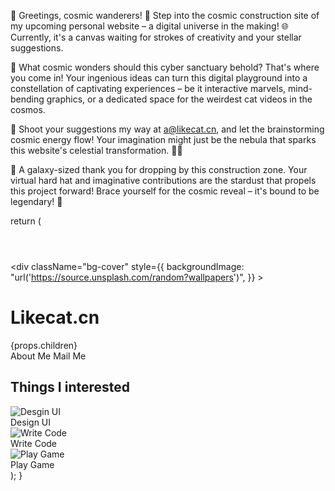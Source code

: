 
🚀 Greetings, cosmic wanderers! 🌌 Step into the cosmic construction site of my upcoming personal website – a digital universe in the making! 🌐 Currently, it's a canvas waiting for strokes of creativity and your stellar suggestions.

🌟 What cosmic wonders should this cyber sanctuary behold? That's where you come in! Your ingenious ideas can turn this digital playground into a constellation of captivating experiences – be it interactive marvels, mind-bending graphics, or a dedicated space for the weirdest cat videos in the cosmos.

📧 Shoot your suggestions my way at <Link href="mailto:a@likecat.cn" className="underline hover:text-blue-200 active:text-blue-400 transition ease-in-out">a@likecat.cn</Link>, and let the brainstorming cosmic energy flow! Your imagination might just be the nebula that sparks this website's celestial transformation. 🎨💡

🙏 A galaxy-sized thank you for dropping by this construction zone. Your virtual hard hat and imaginative contributions are the stardust that propels this project forward! Brace yourself for the cosmic reveal – it's bound to be legendary! 🚧

  return (
    <div>
      <header className="sticky top-0 z-10">
        <NavBar />
      </header>
      <main>
        <div
          className="bg-cover"
          style={{
            backgroundImage:
              "url('https://source.unsplash.com/random?wallpapers')",
          }}
        >
          <div className="bg-slate-900/50 backdrop-brightness-50">
            <div className="container mx-auto px-4 py-12 md:pb-16 xl:pb-20 font-sans xl:text-2xl md:text-xl xl:leading-loose md:leading-relaxed space-y-4">
              <h1 className="font-serif xl:text-6xl lg:text-5xl md:text-4xl text-2xl font-bold tracking-widest mb-8">
                Likecat.cn
              </h1>
              {props.children}
              <div className="flex space-x-4 pt-8">
                <Link
                  href="about"
                  className="border rounded-md space-x-1 font-sans font-semibold p-4 hover:bg-white/10 active:bg-white/20 hover:scale-105 active:scale-110 transition ease-in-out"
                >
                  <FontAwesomeIcon icon={faAddressCard}></FontAwesomeIcon>
                  <span>About Me</span>
                </Link>
                <Link
                  href="mailto:a@likecat.cn"
                  className="border rounded-md space-x-1 font-sans font-semibold p-4 hover:bg-white/10 active:bg-white/20 hover:scale-105 active:scale-110 transition ease-in-out"
                >
                  <FontAwesomeIcon icon={faEnvelope}></FontAwesomeIcon>
                  <span>Mail Me</span>
                </Link>
              </div>
            </div>
          </div>
        </div>
        <div className="container mx-auto px-4 my-8 md:text-xl xl:text-3xl">
          <h2 className="font-bold mb-4">Things I interested</h2>
          <div className="flex space-x-4 font-mono border-y border-y-white/20 py-4">
            <div className="space-y-4">
              <Image
                src="/Design_UI.jpg"
                alt="Desgin UI"
                width={600}
                height={400}
                className="rounded-md shadow-md saturate-150"
              />
              <div>Design UI</div>
            </div>
            <div className="space-y-4">
              <Image
                src="/Write_Code.jpg"
                alt="Write Code"
                width={600}
                height={400}
                className="rounded-md shadow-md saturate-150"
              />
              <div>Write Code</div>
            </div>
            <div className="space-y-4">
              <Image
                src="/Play_Game.jpg"
                alt="Play Game"
                width={600}
                height={400}
                className="rounded-md shadow-md saturate-150"
              />
              <div>Play Game</div>
            </div>
          </div>
        </div>
      </main>
      <footer>
        <FootBar />
      </footer>
    </div>
  );
}
